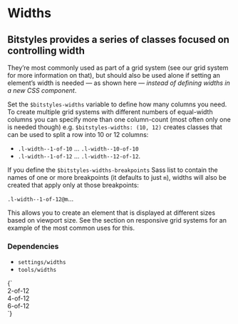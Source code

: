 
<Meta title="Layout/Widths" />

# Widths

## Bitstyles provides a series of classes focused on controlling width

They’re most commonly used as part of a grid system (see our grid system for more information on that), but should also be used alone if setting an element’s width is needed — as shown here — *instead of defining widths in a new CSS component*.

Set the `$bitstyles-widths` variable to define how many columns you need. To create multiple grid systems with different numbers of equal-width columns you can specify more than one column-count (most often only one is needed though) e.g. `$bitstyles-widths: (10, 12)` creates classes that can be used to split a row into 10 or 12 columns:

- `.l-width--1-of-10` … `.l-width--10-of-10`
- `.l-width--1-of-12` … `.l-width--12-of-12`.

If you define the `$bitstyles-widths-breakpoints` Sass list to contain the names of one or more breakpoints (it defaults to just `m`), widths will also be created that apply only at those breakpoints:

`.l-width--1-of-12@m`…

This allows you to create an element that is displayed at different sizes based on viewport size. See the section on responsive grid systems for an example of the most common uses for this.

### Dependencies

- `settings/widths`
- `tools/widths`

<Canvas>
  <Story name="Widths">
    {`
      <div class="l-width--2-of-12">
        <div class="u-background-color--secondary">2-of-12</div>
      </div>
      <div class="l-width--4-of-12">
        <div class="u-background-color--secondary">4-of-12</div>
      </div>
      <div class="l-width--6-of-12">
        <div class="u-background-color--secondary">6-of-12</div>
      </div>
    `}
  </Story>
</Canvas>
